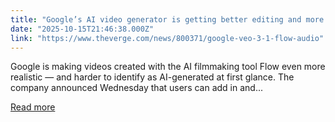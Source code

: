 ```yaml
---
title: "Google’s AI video generator is getting better editing and more audio"
date: "2025-10-15T21:46:38.000Z"
link: "https://www.theverge.com/news/800371/google-veo-3-1-flow-audio"
---
```


Google is making videos created with the AI filmmaking tool Flow even more realistic — and harder to identify as AI-generated at first glance. The company announced Wednesday that users can add in and...

[Read more](https://www.theverge.com/news/800371/google-veo-3-1-flow-audio)
